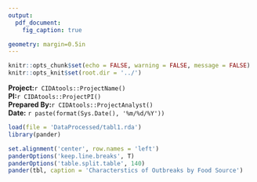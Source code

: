 ```yaml
---
output: 
  pdf_document:
    fig_caption: true

geometry: margin=0.5in
---
```


```r
knitr::opts_chunk$set(echo = FALSE, warning = FALSE, message = FALSE)
knitr::opts_knit$set(root.dir = '../')
```

**Project:**`r CIDAtools::ProjectName()`  
**PI:**`r CIDAtools::ProjectPI()`  
**Prepared By:**`r CIDAtools::ProjectAnalyst()`  
**Date:** `r paste(format(Sys.Date(), '%m/%d/%Y'))`  

```r
load(file = 'DataProcessed/tabl1.rda')
library(pander)
```


```r
set.alignment('center', row.names = 'left')
panderOptions('keep.line.breaks', T)
panderOptions('table.split.table', 140)
pander(tbl, caption = 'Characterstics of Outbreaks by Food Source')
```
